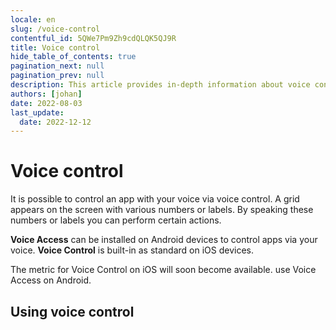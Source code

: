 ```yaml
---
locale: en
slug: /voice-control
contentful_id: 5QWe7Pm9Zh9cdQLQK5QJ9R
title: Voice control
hide_table_of_contents: true
pagination_next: null
pagination_prev: null
description: This article provides in-depth information about voice control on Android and iOS.
authors: [johan]
date: 2022-08-03
last_update:
  date: 2022-12-12
---
```


# Voice control

It is possible to control an app with your voice via voice control. A grid appears on the screen with various numbers or labels. By speaking these numbers or labels you can perform certain actions.

**Voice Access** can be installed on Android devices to control apps via your voice. **Voice Control** is built-in as standard on iOS devices.

<TwoColumnBlock>
  <LeftColumn>
    <ColumnRow>
      <TextBlock
        showBackgroundColor={true}>
        The metric for Voice Control on iOS will soon become available. 
        <CustomLink url="/en/stats/voice-control" label="More about voice control" external={false}/>
      </TextBlock>
    </ColumnRow>
  </LeftColumn>
  <RightColumn>
    <ColumnRow>
      <PercentageBlock
        metrics={[
          { title: 'Android - voice access metric', key: 'android-accessibility_is_voice_access_enabled-true', isPercentage: true }
        ]}
        linkLabel="More about voice control"
        linkUrl="/en/stats/voice-control">
        use Voice Access on Android.
      </PercentageBlock>
    </ColumnRow>
  </RightColumn>
</TwoColumnBlock>

## Using voice control

<LinkList title="List of voice control features" isHighlighted={true}>
  <LinkListItem url="/en/docs/ios/features/voice-control" title="Voice Control for iOS" pageTitle="Voice Control for iOS" shortDescription="This article provides in-depth information about using Voice Control to control your iOS device by voice." icon="/img/light/voiceaccess.svg" iconAlt="Voice Control icon"/>
  <LinkListItem url="/en/docs/android/features/voice-access" title="Voice Access for Android" pageTitle="Voice Access for Android" shortDescription="This article provides in-depth information about using Voice Access to control your Android device by voice." icon="/img/light/voiceaccess.svg" iconAlt="Voice Control icon"/>
</LinkList>
